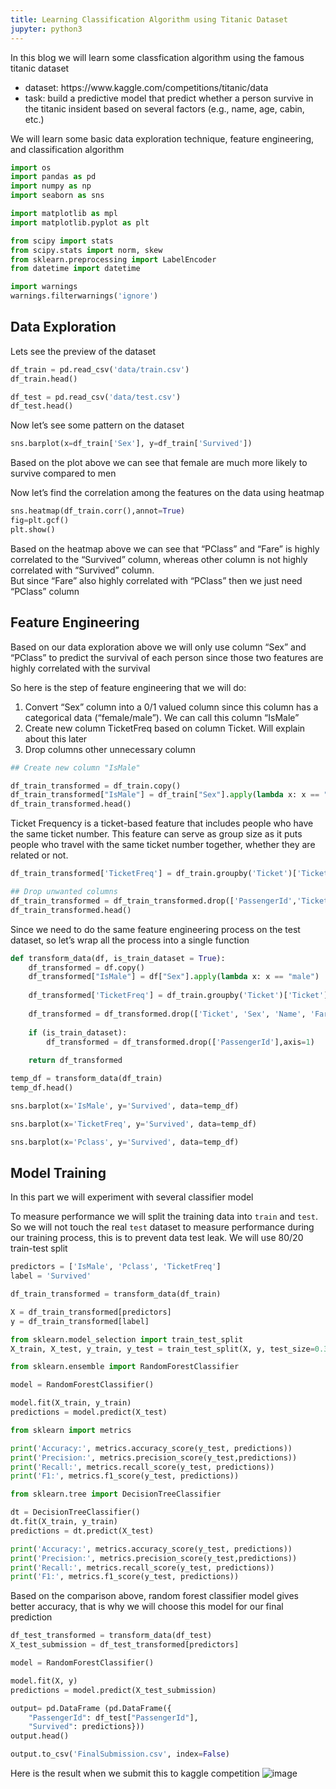```yaml
---
title: Learning Classification Algorithm using Titanic Dataset
jupyter: python3
---
```


In this blog we will learn some classfication algorithm using the famous titanic dataset
<ul>
<li> dataset: https://www.kaggle.com/competitions/titanic/data </li>
<li> task: build a predictive model that predict whether a person survive in the titanic insident based on several factors (e.g., name, age, cabin, etc.) </li>
</ul>
We will learn some basic data exploration technique, feature engineering, and classification algorithm

```python
import os
import pandas as pd
import numpy as np
import seaborn as sns

import matplotlib as mpl
import matplotlib.pyplot as plt

from scipy import stats
from scipy.stats import norm, skew
from sklearn.preprocessing import LabelEncoder
from datetime import datetime

import warnings
warnings.filterwarnings('ignore')
```

## Data Exploration

Lets see the preview of the dataset

```python
df_train = pd.read_csv('data/train.csv')
df_train.head()
```

```python
df_test = pd.read_csv('data/test.csv')
df_test.head()
```

Now let's see some pattern on the dataset

```python
sns.barplot(x=df_train['Sex'], y=df_train['Survived']) 
```

Based on the plot above we can see that female are much more likely to survive compared to men

Now let's find the correlation among the features on the data using heatmap

```python
sns.heatmap(df_train.corr(),annot=True) 
fig=plt.gcf()
plt.show()
```

Based on the heatmap above we can see that "PClass" and "Fare" is highly correlated to the "Survived" column, whereas other column is not highly correlated with "Survived" column. <br>
But since "Fare" also highly correlated with "PClass" then we just need "PClass" column

## Feature Engineering

Based on our data exploration above we will only use column "Sex" and "PClass" to predict the survival of each person since those two features are highly correlated with the survival

So here is the step of feature engineering that we will do:

1. Convert "Sex" column into a 0/1 valued column since this column has a categorical data ("female/male"). We can call this column "IsMale"
2. Create new column TicketFreq based on column Ticket. Will explain about this later
3. Drop columns other unnecessary column

```python
## Create new column "IsMale"

df_train_transformed = df_train.copy()
df_train_transformed["IsMale"] = df_train["Sex"].apply(lambda x: x == "male")
df_train_transformed.head()
```

Ticket Frequency is a ticket-based feature that includes people who have the same ticket number. This feature can serve as group size as it puts people who travel with the same ticket number together, whether they are related or not.

```python
df_train_transformed['TicketFreq'] = df_train.groupby('Ticket')['Ticket'].transform('count')
```

```python
## Drop unwanted columns
df_train_transformed = df_train_transformed.drop(['PassengerId','Ticket', 'Sex', 'Name', 'Fare', 'Age', 'Parch', 'SibSp','Cabin', 'Embarked'], axis=1) 
df_train_transformed.head()
```

Since we need to do the same feature engineering process on the test dataset, so let's wrap all the process into a single function

```python
def transform_data(df, is_train_dataset = True):
    df_transformed = df.copy()
    df_transformed["IsMale"] = df["Sex"].apply(lambda x: x == "male")
    
    df_transformed['TicketFreq'] = df_train.groupby('Ticket')['Ticket'].transform('count')
    
    df_transformed = df_transformed.drop(['Ticket', 'Sex', 'Name', 'Fare', 'Age', 'Parch', 'SibSp','Cabin', 'Embarked'], axis=1) 
    
    if (is_train_dataset):
        df_transformed = df_transformed.drop(['PassengerId'],axis=1)
    
    return df_transformed
```

```python
temp_df = transform_data(df_train)
temp_df.head()
```

```python
sns.barplot(x='IsMale', y='Survived', data=temp_df) 
```

```python
sns.barplot(x='TicketFreq', y='Survived', data=temp_df) 
```

```python
sns.barplot(x='Pclass', y='Survived', data=temp_df) 
```

## Model Training
In this part we will experiment with several classifier model

To measure performance we will split the training data into `train` and `test`. So we will not touch the real `test` dataset to measure performance during our training process, this is to prevent data test leak. We will use 80/20 train-test split

```python
predictors = ['IsMale', 'Pclass', 'TicketFreq']
label = 'Survived'
```

```python
df_train_transformed = transform_data(df_train)

X = df_train_transformed[predictors]
y = df_train_transformed[label]
```

```python
from sklearn.model_selection import train_test_split
X_train, X_test, y_train, y_test = train_test_split(X, y, test_size=0.33, random_state=42)
```

```python
from sklearn.ensemble import RandomForestClassifier

model = RandomForestClassifier()

model.fit(X_train, y_train)
predictions = model.predict(X_test)
```

```python
from sklearn import metrics

print('Accuracy:', metrics.accuracy_score(y_test, predictions))
print('Precision:', metrics.precision_score(y_test,predictions))
print('Recall:', metrics.recall_score(y_test, predictions))
print('F1:', metrics.f1_score(y_test, predictions))
```

```python
from sklearn.tree import DecisionTreeClassifier

dt = DecisionTreeClassifier()
dt.fit(X_train, y_train)
predictions = dt.predict(X_test)
```

```python
print('Accuracy:', metrics.accuracy_score(y_test, predictions))
print('Precision:', metrics.precision_score(y_test,predictions))
print('Recall:', metrics.recall_score(y_test, predictions))
print('F1:', metrics.f1_score(y_test, predictions))
```

Based on the comparison above, random forest classifier model gives better accuracy, that is why we will choose this model for our final prediction

```python
df_test_transformed = transform_data(df_test)
X_test_submission = df_test_transformed[predictors]
```

```python
model = RandomForestClassifier()

model.fit(X, y)
predictions = model.predict(X_test_submission)
```

```python
output= pd.DataFrame (pd.DataFrame({
    "PassengerId": df_test["PassengerId"],
    "Survived": predictions}))
output.head()
```

```python
output.to_csv('FinalSubmission.csv', index=False)
```

Here is the result when we submit this to kaggle competition
![image](pict/Screenshot_result.png)

